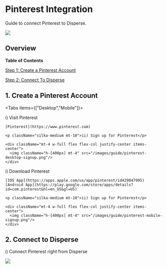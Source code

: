 
# Pinterest Integration

Guide to connect Pinterest to Disperse.

<img className="px-8 mt-10 rounded-lg" src="/images/guide/pinterest.png" />

## Overview

**Table of Contents**

[Step 1: Create a Pinterest Account](/guides/pinterest#1-create-a-pinterest-account)

[Step 2: Connect To Disperse](/guides/pinterest#2-connect-to-disperse)

## 1. Create a Pinterest Account 

<Tabs items={["Desktop","Mobile"]}>
  <Tab>
    <p className="silka-medium">i) Visit Pinterest</p>

    [Pinterest](https://www.pinterest.com)

    <p className="silka-medium mt-10">ii) Sign up for Pinterest</p>

    <div className="mt-4 w-full flex flex-col justify-center items-center">
      <img className="h-[400px] mt-4" src="/images/guide/pinterest-desktop-signup.png"/>
    </div>

  </Tab>
  <Tab>
   <p className="silka-medium">i) Download Pinterest</p>

    [IOS App](https://apps.apple.com/us/app/pinterest/id429047995)
    [Android App](https://play.google.com/store/apps/details?id=com.pinterest&hl=en_US&gl=US)

    <p className="silka-medium mt-10">ii) Sign up for Pinterest</p>

    <div className="mt-4 w-full flex flex-col justify-center items-center">
      <img className="h-[400px] mt-4" src="/images/guide/pinterest-mobile-signup.png"/>
    </div>
  </Tab>
</Tabs>

## 2. Connect to Disperse

<p className="silka-medium mt-8">i) Connect Pinterest right from Disperse</p>

<div className="flex flex-col justify-center items-center w-full">
  <img className="h-[400px] mt-6" src="/images/guide/connect-pinterest.png" />
</div>
